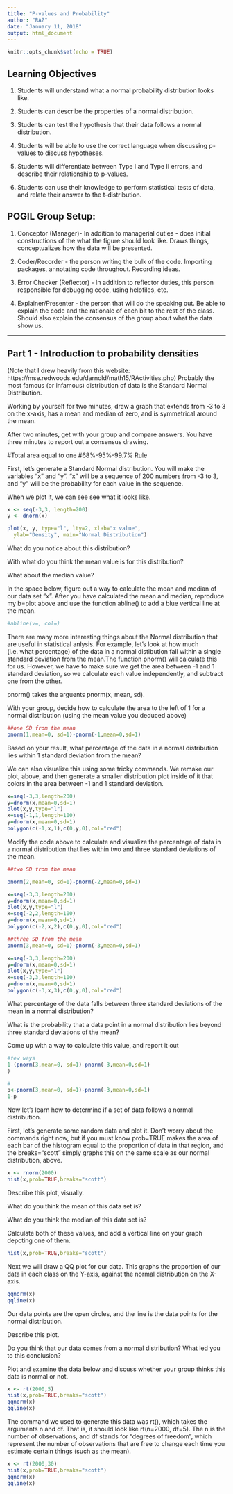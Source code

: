 ```yaml
---
title: "P-values and Probability"
author: "RAZ"
date: "January 11, 2018"
output: html_document
---
```


```r
knitr::opts_chunk$set(echo = TRUE)
```
## Learning Objectives

1. Students will understand what a normal probability distribution looks like.

2. Students can describe the properties of a normal distribution.

3. Students can test the hypothesis that their data follows a normal distribution.

4. Students will be able to use the correct language when discussing p-values to discuss hypotheses.

5. Students will differentiate between Type I and Type II errors, and describe their relationship to p-values.

6. Students can use their knowledge to perform statistical tests of data, and relate their answer to the t-distribution. 

## POGIL Group Setup:
1. Conceptor (Manager)- In addition to managerial duties - does initial constructions of the what the figure should look like. Draws things, conceptualizes how the data will be presented. 

2. Coder/Recorder - the person writing the bulk of the code. Importing packages, annotating code throughout. Recording ideas.

3. Error Checker (Reflector) - In addition to reflector duties, this person responsible for debugging code, using helpfiles, etc. 

4. Explainer/Presenter - the person that will do the speaking out. Be able to explain the code and the rationale of each bit to the rest of the class. Should also explain the consensus of the group about what the data show us.

***
## Part 1 - Introduction to probability densities
(Note that I drew heavily from this website: https://mse.redwoods.edu/darnold/math15/RActivities.php)
Probably the most famous (or infamous) distribution of data is the Standard Normal Distribution. 

Working by yourself for two minutes, draw a graph that extends from -3 to 3 on the x-axis, has a mean and median of zero, and is symmetrical around the mean.



After two minutes, get with your group and compare answers. You have three minutes to report out a consensus drawing. 

#Total area equal to one
#68%-95%-99.7% Rule

First, let's generate a Standard Normal distribution. You will make the variables "x" and "y". "x" will be a sequence of 200 numbers from -3 to 3, and "y" will be the probability for each value in the sequence. 

When we plot it, we can see see what it looks like.
```r
x <- seq(-3,3, length=200)
y <- dnorm(x)

plot(x, y, type="l", lty=2, xlab="x value",
  ylab="Density", main="Normal Distribution")


```

What do you notice about this distribution? 


With what do you think the mean value is for this distribution? 



What about the median value? 



In the space below, figure out a way to calculate the mean and median of our data set "x". After you have calculated the mean and median, reproduce my b=plot above and use the function abline() to add a blue vertical line at the mean.
```r

#abline(v=, col=)

```


There are many more interesting things about the Normal distribution that are useful in statistical anlysis. For example, let's look at how much (i.e. what percentage) of the data in a normal distibution fall within a single standard deviation from the mean.The function pnorm() will calculate this for us. However, we have to make sure we get the area between -1 and 1 standard deviation, so we calculate each value independently, and subtract one from the other. 

pnorm() takes the arguents pnorm(x, mean, sd). 

With your group, decide how to calculate the area to the left of 1 for a normal distribution (using the mean value you deduced above)
```r
##one SD from the mean
pnorm(1,mean=0, sd=1)-pnorm(-1,mean=0,sd=1)

```
Based on your result, what percentage of the data in a normal distribution lies within 1 standard deviation from the mean?



We can also visualize this using some tricky commands. We remake our plot, above, and then generate a smaller distribution plot inside of it that colors in the area between -1 and 1 standard deviation.
```r

x=seq(-3,3,length=200)
y=dnorm(x,mean=0,sd=1)
plot(x,y,type="l")
x=seq(-1,1,length=100)
y=dnorm(x,mean=0,sd=1)
polygon(c(-1,x,1),c(0,y,0),col="red")

```


Modify the code above to calculate and visualize the percentage of data in a normal distribution that lies within two and three standard deviations of the mean. 
```r
##two SD from the mean

pnorm(2,mean=0, sd=1)-pnorm(-2,mean=0,sd=1)

x=seq(-3,3,length=200)
y=dnorm(x,mean=0,sd=1)
plot(x,y,type="l")
x=seq(-2,2,length=100)
y=dnorm(x,mean=0,sd=1)
polygon(c(-2,x,2),c(0,y,0),col="red")

##three SD from the mean
pnorm(3,mean=0, sd=1)-pnorm(-3,mean=0,sd=1)

x=seq(-3,3,length=200)
y=dnorm(x,mean=0,sd=1)
plot(x,y,type="l")
x=seq(-3,3,length=100)
y=dnorm(x,mean=0,sd=1)
polygon(c(-3,x,3),c(0,y,0),col="red")

```


What percentage of the data falls between three standard deviations of the mean in a normal distribution? 



What is the probability that a data point in a normal distribution lies beyond three standard deviations of the mean? 



Come up with a way to calculate this value, and report it out
```r
#few ways
1-(pnorm(3,mean=0, sd=1)-pnorm(-3,mean=0,sd=1)
)

#
p<-pnorm(3,mean=0, sd=1)-pnorm(-3,mean=0,sd=1)
1-p
```



Now let's learn how to determine if a set of data follows a normal distribution. 

First, let's generate some random data and plot it. Don't worry about the commands right now, but if you must know prob=TRUE makes the area of each bar of the histogram equal to the proportion of data in that region, and the breaks="scott" simply graphs this on the same scale as our normal distribution, above. 
```r
x <- rnorm(2000)
hist(x,prob=TRUE,breaks="scott")

```


Describe this plot, visually. 


What do you think the mean of this data set is?

What do you think the median of this data set is?

Calculate both of these values, and add a vertical line on your graph depcting one of them.
```r
hist(x,prob=TRUE,breaks="scott")

```


Next we will draw a QQ plot for our data. This graphs the proportion of our data in each class on the Y-axis, against the normal distribution on the X-axis. 

```r
qqnorm(x)
qqline(x)
```


Our data points are the open circles, and the line is the data points for the normal distribution. 

Describe this plot. 


Do you think that our data comes from a normal distribution? What led you to this conclusion? 

Plot and examine the data below and discuss whether your group thinks this data is normal or not. 
```r
x <- rt(2000,5)
hist(x,prob=TRUE,breaks="scott")
qqnorm(x)
qqline(x)
```

The command we used to generate this data was rt(), which takes the arguments n and df. That is, it should look like rt(n=2000, df=5). The n is the number of observations, and df stands for "degrees of freedom", which represent the number of observations that are free to change each time you estimate certain things (such as the mean). 
```r
x <- rt(2000,30)
hist(x,prob=TRUE,breaks="scott")
qqnorm(x)
qqline(x)
```


